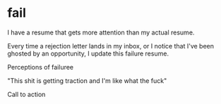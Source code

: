 
<Layout>

# fail

I have a resume that gets more attention than my actual resume.

Every time a rejection letter lands in my inbox, or I notice that I've been ghosted by an opportunity, I update this failure resume.

Perceptions of failuree

"This shit is getting traction and I'm like what the fuck"

Call to action

</Layout>